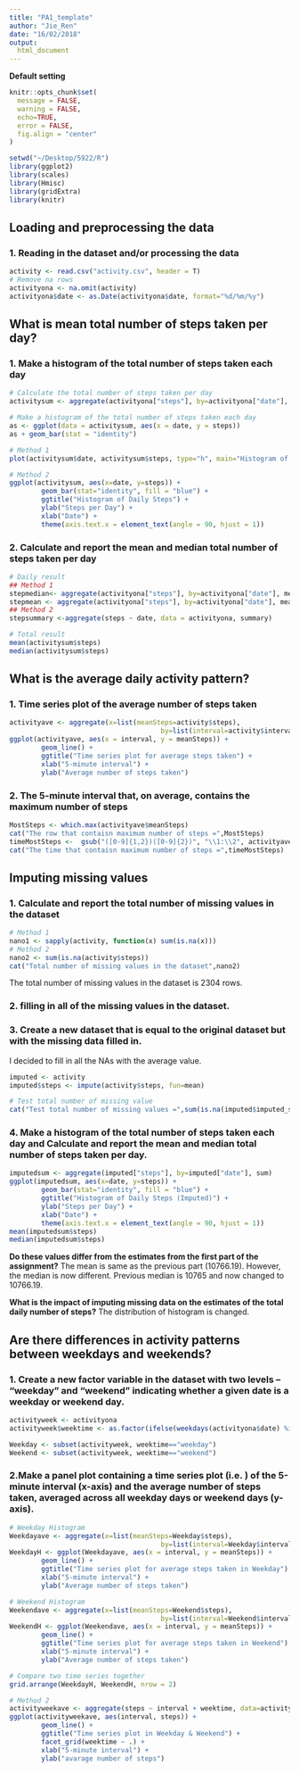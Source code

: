 ```yaml
---
title: "PA1_template"
author: "Jie_Ren"
date: "16/02/2018"
output: 
  html_document
---
```


**Default setting**

```r
knitr::opts_chunk$set(
  message = FALSE,
  warning = FALSE,
  echo=TRUE,
  error = FALSE,
  fig.align = "center"
)

setwd("~/Desktop/5922/R")
library(ggplot2)
library(scales)
library(Hmisc)
library(gridExtra)
library(knitr)
```

## Loading and preprocessing the data
### 1. Reading in the dataset and/or processing the data
```r
activity <- read.csv("activity.csv", header = T)
# Remove na rows 
activityona <- na.omit(activity)
activityona$date <- as.Date(activityona$date, format="%d/%m/%y")
```

## What is mean total number of steps taken per day?
### 1. Make a histogram of the total number of steps taken each day 
```r

# Calculate the total number of steps taken per day
activitysum <- aggregate(activityona["steps"], by=activityona["date"], sum)

# Make a histogram of the total number of steps taken each day
as <- ggplot(data = activitysum, aes(x = date, y = steps))
as + geom_bar(stat = "identity")

# Method 1
plot(activitysum$date, activitysum$steps, type="h", main="Histogram of Daily Steps",xlab="Date", ylab="Steps per Day", col="black", lwd=8)

# Method 2
ggplot(activitysum, aes(x=date, y=steps)) + 
        geom_bar(stat="identity", fill = "blue") +
        ggtitle("Histogram of Daily Steps") +
        ylab("Steps per Day") + 
        xlab("Date") + 
        theme(axis.text.x = element_text(angle = 90, hjust = 1))
```
### 2. Calculate and report the mean and median total number of steps taken per day
```r
# Daily result
## Method 1
stepmedian<- aggregate(activityona["steps"], by=activityona["date"], median)
stepmean <- aggregate(activityona["steps"], by=activityona["date"], mean)
## Method 2
stepsummary <-aggregate(steps ~ date, data = activityona, summary)

# Total result
mean(activitysum$steps)
median(activitysum$steps)
```

## What is the average daily activity pattern?
### 1. Time series plot of the average number of steps taken
```r
activityave <- aggregate(x=list(meanSteps=activity$steps),
                                      by=list(interval=activity$interval), FUN=mean, na.rm=TRUE)
ggplot(activityave, aes(x = interval, y = meanSteps)) + 
        geom_line() + 
        ggtitle("Time series plot for average steps taken") +
        xlab("5-minute interval") +
        ylab("Average number of steps taken")
```

### 2. The 5-minute interval that, on average, contains the maximum number of steps
```r
MostSteps <- which.max(activityave$meanSteps)
cat("The row that contaisn maximum number of steps =",MostSteps)
timeMostSteps <-  gsub("([0-9]{1,2})([0-9]{2})", "\\1:\\2", activityave[MostSteps,'interval'])
cat("The time that contaisn maximum number of steps =",timeMostSteps)
```

## Imputing missing values
### 1. Calculate and report the total number of missing values in the dataset
```r
# Method 1
nano1 <- sapply(activity, function(x) sum(is.na(x)))
# Method 2
nano2 <- sum(is.na(activity$steps))
cat("Total number of missing values in the dataset",nano2)
```
The total number of missing values in the dataset is 2304 rows.

### 2. filling in all of the missing values in the dataset.
### 3. Create a new dataset that is equal to the original dataset but with the missing data filled in.
I decided to fill in all the NAs with the average value. 
```r
imputed <- activity
imputed$steps <- impute(activity$steps, fun=mean)

# Test total number of missing value
cat("Test total number of missing values =",sum(is.na(imputed$imputed_steps)))
```

### 4. Make a histogram of the total number of steps taken each day and Calculate and report the mean and median total number of steps taken per day. 

```r
imputedsum <- aggregate(imputed["steps"], by=imputed["date"], sum)
ggplot(imputedsum, aes(x=date, y=steps)) + 
        geom_bar(stat="identity", fill = "blue") +
        ggtitle("Histogram of Daily Steps (Imputed)") +
        ylab("Steps per Day") + 
        xlab("Date") + 
        theme(axis.text.x = element_text(angle = 90, hjust = 1))
mean(imputedsum$steps)
median(imputedsum$steps)
```
**Do these values differ from the estimates from the first part of the assignment?**
The mean is same as the previous part (10766.19). However, the median is now different. Previous median is 10765 and now changed to 10766.19.

**What is the impact of imputing missing data on the estimates of the total daily number of steps?**
The distribution of histogram is changed. 


## Are there differences in activity patterns between weekdays and weekends?
### 1. Create a new factor variable in the dataset with two levels – “weekday” and “weekend” indicating whether a given date is a weekday or weekend day.
```r
activityweek <- activityona
activityweek$weektime <- as.factor(ifelse(weekdays(activityona$date) %in% c("Saturday","Sunday"),"weekend", "weekday"))

Weekday <- subset(activityweek, weektime=="weekday")
Weekend <- subset(activityweek, weektime=="weekend")
```

### 2.Make a panel plot containing a time series plot (i.e. ) of the 5-minute interval (x-axis) and the average number of steps taken, averaged across all weekday days or weekend days (y-axis).

```r
# Weekday Histogram
Weekdayave <- aggregate(x=list(meanSteps=Weekday$steps),
                                      by=list(interval=Weekday$interval), FUN=mean, na.rm=TRUE)
WeekdayH <- ggplot(Weekdayave, aes(x = interval, y = meanSteps)) + 
        geom_line() + 
        ggtitle("Time series plot for average steps taken in Weekday") +
        xlab("5-minute interval") +
        ylab("Average number of steps taken")

# Weekend Histogram
Weekendave <- aggregate(x=list(meanSteps=Weekend$steps),
                                      by=list(interval=Weekend$interval), FUN=mean, na.rm=TRUE)
WeekendH <- ggplot(Weekendave, aes(x = interval, y = meanSteps)) + 
        geom_line() + 
        ggtitle("Time series plot for average steps taken in Weekend") +
        xlab("5-minute interval") +
        ylab("Average number of steps taken")

# Compare two time series together
grid.arrange(WeekdayH, WeekendH, nrow = 2)

# Method 2
activityweekave <- aggregate(steps ~ interval + weektime, data=activityweek, mean)
ggplot(activityweekave, aes(interval, steps)) + 
        geom_line() + 
        ggtitle("Time series plot in Weekday & Weekend") + 
        facet_grid(weektime ~ .) +
        xlab("5-minute interval") + 
        ylab("avarage number of steps")

```
